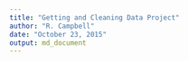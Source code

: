 ```yaml
---
title: "Getting and Cleaning Data Project"
author: "R. Campbell"
date: "October 23, 2015"
output: md_document
---
```


